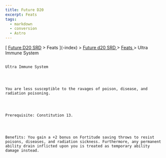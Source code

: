```yaml
---
title: Future D20
excerpt: Feats
tags:
  - markdown
  - conversion
  - Astro
---
```







[
[Future D20 SRD]( / ) > Feats
     ](-index)
     >
     [
      Future d20 SRD
     ](future-d20-srd-index)
     >
     [
      Feats
     ](future-d20-srd-feats-index)
     > Ultra Immune System
    




## 
    Ultra Immune System
   



    You are less susceptible to the ravages of poison, disease, and radiation poisoning.
   



    Prerequisite: Constitution 13.
   



    Benefits: You gain a +2 bonus on Fortitude saving throws to resist poisons, diseases, and radiation sickness. Furthermore, any permanent ability drain inflicted upon you is treated as temporary ability damage instead.
   





